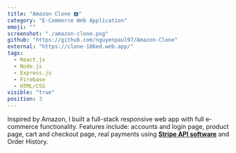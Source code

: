```yaml
---
title: "Amazon Clone 🅰️"
category: "E-Commerce Web Application"
emoji: ""
screenshot: "./amazon-clone.png"
github: "https://github.com/nguyenpaul97/Amazon-Clone"
external: "https://clone-186ed.web.app/"
tags:
  - React.js
  - Node.js
  - Express.js
  - Firebase
  - HTML/CSS
visible: "true"
position: 3
---
```


Inspired by Amazon, I built a full-stack responsive web app with full e-commerce functionality.
Features include: accounts and login page, product page, cart and checkout page, real payments using <strong><a href="https://stripe.com/" target="_blank">Stripe
API software</a></strong> and Order History.
